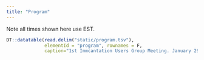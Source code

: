 ```yaml
---
title: "Program"
---
```


Note all times shown here use EST. 

```r
DT::datatable(read.delim("static/program.tsv"),
              elementId = "program", rownames = F,
              caption="1st Immcantation Users Group Meeting. January 29, 2020. Final progam.")
```

